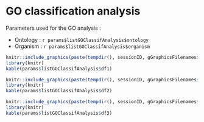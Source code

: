 # GO classification analysis

Parameters used for the GO analysis :

* Ontology : `r params$listGOClassifAnalysis$ontology` 
* Organism : `r params$listGOClassifAnalysis$organism`


                                                       
   
   
```r
knitr::include_graphics(paste(tempdir(), sessionID, gGraphicsFilenames$GOClassification_img1, sep="/"))
library(knitr)
kable(params$listGOClassifAnalysis$df1)
```                                                    

```r
knitr::include_graphics(paste(tempdir(), sessionID, gGraphicsFilenames$GOClassification_img2, sep="/"))
library(knitr)
kable(params$listGOClassifAnalysis$df2)
```                                                    

```r
knitr::include_graphics(paste(tempdir(), sessionID, gGraphicsFilenames$GOClassification_img3, sep="/"))
library(knitr)
kable(params$listGOClassifAnalysis$df3)
```                                                    



